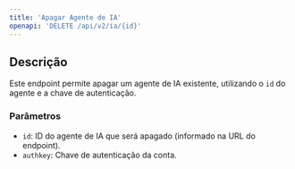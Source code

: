 ```yaml
---
title: 'Apagar Agente de IA'
openapi: 'DELETE /api/v2/ia/{id}'
---
```


## Descrição

Este endpoint permite apagar um agente de IA existente, utilizando o `id` do agente e a chave de autenticação.

### Parâmetros

* `id`: ID do agente de IA que será apagado (informado na URL do endpoint).
* `authkey`: Chave de autenticação da conta.